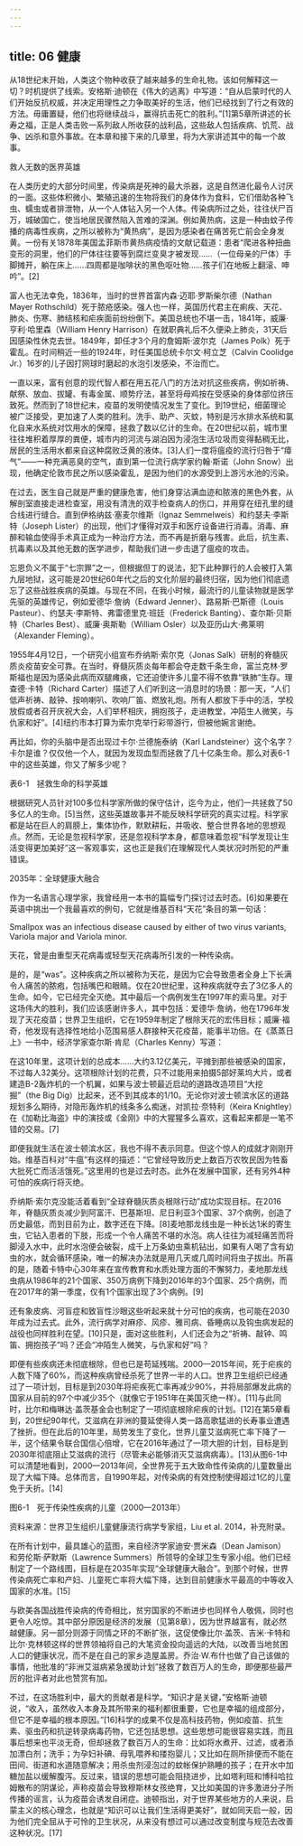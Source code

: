 ```yaml
---
---
---
```

title: 06 健康
---







从18世纪末开始，人类这个物种收获了越来越多的生命礼物。该如何解释这一切？时机提供了线索。安格斯·迪顿在《伟大的逃离》中写道：“自从启蒙时代的人们开始反抗权威，并决定用理性之力争取美好的生活，他们已经找到了行之有效的方法。毋庸置疑，他们也将继续战斗，赢得抗击死亡的胜利。”[1]第5章所讲述的长寿之福，正是人类击败一系列敌人所收获的战利品，这些敌人包括疾病、饥荒、战争、凶杀和意外事故。在本章和接下来的几章里，将为大家讲述其中的每一个故事。

救人无数的医界英雄

在人类历史的大部分时间里，传染病是死神的最大杀器，这是自然进化最令人讨厌的一面。这些体积微小、繁殖迅速的生物将我们的身体作为食料，它们借助各种飞虫、蠕虫或者排泄物，从一个人体钻入另一个人体。传染病所过之处，往往伏尸百万，城破国亡，使当地居民骤然陷入苦难的深渊。例如黄热病，这是一种由蚊子传播的病毒性疾病，之所以被称为“黄热病”，是因为感染者在痛苦死亡前会全身发黄。一份有关1878年美国孟菲斯市黄热病疫情的文献记载道：患者“爬进各种扭曲变形的洞里，他们的尸体往往要等到腐烂变臭才被发现……（一位母亲的尸体）手脚摊开，躺在床上……四周都是咖啡状的黑色呕吐物……孩子们在地板上翻滚、呻吟”。[2]

富人也无法幸免，1836年，当时的世界首富内森·迈耶·罗斯柴尔德（Nathan Mayer Rothschild）死于脓疮感染。强人也一样，英国历代君主在痢疾、天花、肺炎、伤寒、肺结核和疟疾面前纷纷倒下。美国总统也不堪一击，1841年，威廉·亨利·哈里森（William Henry Harrison）在就职典礼后不久便染上肺炎，31天后因感染性休克去世。1849年，卸任才3个月的詹姆斯·波尔克（James Polk）死于霍乱。在时间稍近一些的1924年，时任美国总统卡尔文·柯立芝（Calvin Coolidge Jr.）16岁的儿子因打网球时磨起的水泡引发感染，不治而亡。

一直以来，富有创意的现代智人都在用五花八门的方法对抗这些疾病，例如祈祷、献祭、放血、拔罐、有毒金属、顺势疗法，甚至将母鸡按在受感染的身体部位挤压致死。然而到了18世纪末，疫苗的发明使情况发生了变化。到19世纪，细菌理论被广泛接受，更加速了人类的胜利。洗手、助产、灭蚊，特别是污水排水系统和氯化自来水系统对饮用水的保障，拯救了数以亿计的生命。在20世纪以前，城市里往往堆积着厚厚的粪便，城市内的河流与湖泊因为浸泡生活垃圾而变得黏稠无比，居民的生活用水都来自这种腐败泛黄的液体。[3]人们一度将瘟疫的流行归咎于“瘴气”——一种充满恶臭的空气，直到第一位流行病学家约翰·斯诺（John Snow）出现，他确定伦敦市民之所以感染霍乱，是因为他们的水源受到上游污水池的污染。

在过去，医生自己就是严重的健康危害，他们身穿沾满血迹和脓液的黑色外套，从解剖室直接走进检查室，用没有清洗的双手检查病人的伤口，并用穿在纽孔里的缝合线进行缝合。直到伊格纳兹·塞麦尔维斯（Ignaz Semmelweis）和约瑟夫·李斯特（Joseph Lister）的出现，他们才懂得对双手和医疗设备进行消毒。消毒、麻醉和输血使得手术真正成为一种治疗方法，而不再是折磨与残害。此后，抗生素、抗毒素以及其他无数的医学进步，帮助我们进一步击退了瘟疫的攻击。

忘恩负义不属于“七宗罪”之一，但根据但丁的说法，犯下此种罪行的人会被打入第九层地狱，这可能是20世纪60年代之后的文化阶层的最终归宿，因为他们彻底遗忘了这些战胜疾病的英雄。与现在不同，在我小时候，最流行的儿童读物就是医学先驱的英雄传记，例如爱德华·詹纳（Edward Jenner）、路易斯·巴斯德（Louis Pasteur）、约瑟夫·李斯特、弗雷德里克·班廷（Frederick Banting）、查尔斯·贝斯特（Charles Best）、威廉·奥斯勒（William Osler）以及亚历山大·弗莱明（Alexander Fleming）。

1955年4月12日，一个研究小组宣布乔纳斯·索尔克（Jonas Salk）研制的脊髓灰质炎疫苗安全可靠。在当时，脊髓灰质炎每年都会夺走数千条生命，富兰克林·罗斯福也是因为感染此病而双腿瘫痪，它还迫使许多儿童不得不依靠“铁肺”生存。理查德·卡特（Richard Carter）描述了人们听到这一消息时的场景：那一天，“人们低声祈祷、敲钟、按响喇叭、吹响厂笛、燃放礼炮。所有人都放下手中的活，学校放假或者召开庆祝大会，人们举杯相庆，拥抱孩子，走进教堂，冲陌生人微笑，与仇家和好”。[4]纽约市本打算为索尔克举行彩带游行，但被他婉言谢绝。

再比如，你的头脑中是否出现过卡尔·兰德施泰纳（Karl Landsteiner）这个名字？卡尔是谁？仅仅他一个人，就因为发现血型而拯救了几十亿条生命。那么对表6-1中的这些英雄，你又了解多少呢？

表6-1　拯救生命的科学英雄



根据研究人员针对100多位科学家所做的保守估计，迄今为止，他们一共拯救了50多亿人的生命。[5]当然，这些英雄故事并不能反映科学研究的真实过程。科学家都是站在巨人的肩膀上，集体协作，默默耕耘，并吸收、整合世界各地的思想观点。然而，无论是忽视科学家，还是忽视科学本身，都意味着忽视“科学发现让生活变得更加美好”这一客观事实，这也正是我们在理解现代人类状况时所犯的严重错误。

2035年：全球健康大融合

作为一名语言心理学家，我曾经用一本书的篇幅专门探讨过去时态。[6]如果要在英语中挑出一个我最喜欢的例句，它就是维基百科“天花”条目的第一句话：

Smallpox was an infectious disease caused by either of two virus variants, Variola major and Variola minor.

天花，曾是由重型天花病毒或轻型天花病毒所引发的一种传染病。

是的，是“was”。这种疾病之所以被称为天花，是因为它会导致患者全身上下长满令人痛苦的脓疱，包括嘴巴和眼睛。仅在20世纪里，这种疾病就夺去了3亿多人的生命。如今，它已经完全灭绝。其中最后一个病例发生在1997年的索马里。对于这场伟大的胜利，我们应该感谢许多人，其中包括：爱德华·詹纳，他在1796年发现了天花疫苗；世界卫生组织，它在1959年制定了根除天花的宏伟目标；威廉·福奇，他发现有选择性地给小范围易感人群接种天花疫苗，能事半功倍。在《蒸蒸日上》一书中，经济学家查尔斯·肯尼（Charles Kenny）写道：

在这10年里，这项计划的总成本……大约3.12亿美元，平摊到那些被感染的国家，不过每人32美分。这项根除计划的花费，只不过能用来拍摄5部好莱坞大片，或者建造B-2轰炸机的一个机翼，如果与波士顿最近启动的道路改造项目“大挖掘”（the Big Dig）比起来，还不到其成本的1/10。无论你对波士顿滨水区的道路规划多么期待，对隐形轰炸机的线条多么痴迷，对凯拉·奈特利（Keira Knightley）在《加勒比海盗》中的演技或《金刚》中的大猩猩多么喜欢，这看起来都是一笔不错的交易。[7]

即便我就生活在波士顿滨水区，我也不得不表示同意。但这个惊人的成就才刚刚开始。维基百科对“牛瘟”有这样的描述：“它曾经导致历史上数百万农牧民因为牲畜大批死亡而活活饿死。”这里用的也是过去时态。此外在发展中国家，还有另外4种可怕的疾病行将灭绝。

乔纳斯·索尔克没能活着看到“全球脊髓灰质炎根除行动”成功实现目标。在2016年，脊髓灰质炎减少到阿富汗、巴基斯坦、尼日利亚3个国家、37个病例，创造了历史最低，而到目前为止，数字还在下降。[8]麦地那龙线虫是一种长达1米的寄生虫，它钻入患者的下肢，形成一个令人痛苦不堪的水泡。病人往往为减轻痛苦而将脚浸入水中，此时水泡便会破裂，成千上万条幼虫乘机钻出，如果有人喝了含有幼虫的水，就会循环感染，唯一的解决办法就是用几天或几周时间将虫子拔出。所喜的是，随着卡特中心30年来在宣传教育和水质处理方面的不懈努力，麦地那龙线虫病从1986年的21个国家、350万病例下降到2016年的3个国家、25个病例，而在2017年的第一季度，仅有1个国家出现了3个病例。[9]

还有象皮病、河盲症和致盲性沙眼这些听起来就十分可怕的疾病，也可能在2030年成为过去式。此外，流行病学对麻疹、风疹、雅司病、昏睡病以及钩虫病发起的战役也同样胜利在望。[10]只是，面对这些胜利，人们还会为之“祈祷、敲钟、鸣笛、拥抱孩子”吗？还会“冲陌生人微笑，与仇家和好”吗？

即便有些疾病还未彻底根除，但也已是苟延残喘。2000—2015年间，死于疟疾的人数下降了60%，而这种疾病曾经杀死了世界一半的人口。世界卫生组织已经通过了一项计划，目标是到2030年将疟疾死亡率再减少90%，并将局部爆发此病的国家从目前的97个中减少35个（就像它于1951年在美国灭绝一样）。[11]与此同时，比尔和梅琳达·盖茨基金会也制定了一项彻底根除疟疾的计划。[12]在第5章看到，20世纪90年代，艾滋病在非洲的蔓延使得人类一路高歌猛进的长寿事业遭遇了挫折。但在此后的10年里，局势发生了变化，世界儿童艾滋病死亡率下降了一半，这个结果令联合国信心倍增，它在2016年通过了一项大胆的计划，目标是到2030年彻底阻止艾滋病的流行（尽管未必能够消灭艾滋病病毒）。[13]从图6-1中可以清楚地看到，2000—2013年间，全世界死于五大致命性传染病的儿童数量出现了大幅下降。总体而言，自1990年起，对传染病的有效控制使得超过1亿的儿童免于夭折。[14]



图6-1　死于传染性疾病的儿童（2000—2013年）

资料来源：世界卫生组织儿童健康流行病学专家组，Liu et al. 2014，补充附录。

在所有计划中，最具雄心的蓝图，来自经济学家迪安·贾米森（Dean Jamison）和劳伦斯·萨默斯（Lawrence Summers）所领导的全球卫生专家小组。他们已经制定了一个路线图，目标是在2035年实现“全球健康大融合”。到那个时候，世界传染病死亡率和产妇、儿童死亡率将大幅下降，达到目前健康水平最高的中等收入国家的水准。[15]

与欧美各国战胜传染病的传奇相比，贫穷国家的不断进步也同样令人敬佩，同时也更令人吃惊。其中部分原因是经济的发展（见第8章），因为世界越富有，就必然越健康。另一部分则源于同情之环的不断扩张，这促使像比尔·盖茨、吉米·卡特和比尔·克林顿这样的世界领袖将自己的大笔资金投向遥远的大陆，以改善当地贫困人口的健康状况，而不是在自己的家乡造屋盖房。乔治·W.布什也做了自己该做的事情，他批准的“非洲艾滋病紧急援助计划”拯救了数百万人的生命，即便那些最严厉的批评者对此也赞赏有加。

不过，在这场胜利中，最大的贡献者是科学。“知识才是关键，”安格斯·迪顿说，“收入，虽然收入本身及其所带来的福利都很重要，它也是幸福的组成部分，但它不是幸福的根本原因。”[16]科学的成果不仅是高科技药物，例如疫苗、抗生素、驱虫药和抗逆转录病毒药物，它还包括思想。这些思想可能很容易实践，而且事后想来也平淡无奇，但却拯救了数百万人的生命：比如将水煮开、过滤，或者添加漂白剂；洗手；为孕妇补碘、母乳喂养和搂抱婴儿；又比如在厕所排便而不能在田间、街道和水道随意解决；用杀虫剂浸泡过的蚊帐保护熟睡的孩子；在开水中加糖加盐以缓解腹泻。反过来，错误的思想可能会阻挠进步，比如塔利班和博科哈拉姆散布的阴谋论，声称疫苗会导致穆斯林女孩绝育，又比如美国的许多激进分子所传播的谣言，认为疫苗会诱发自闭症。迪顿指出，对于世界某些地方的人来说，启蒙主义的核心理念，也就是“知识可以让我们生活得更美好”，就如同天启一般，因为他们完全屈从于可怜的卫生状况，从来没有想过可以通过改变制度与规范去改善这种状况。[17]